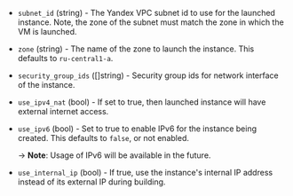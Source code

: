 <!-- Code generated from the comments of the NetworkConfig struct in builder/yandex/common_config.go; DO NOT EDIT MANUALLY -->

- `subnet_id` (string) - The Yandex VPC subnet id to use for
  the launched instance. Note, the zone of the subnet must match the
  zone in which the VM is launched.

- `zone` (string) - The name of the zone to launch the instance.  This defaults to `ru-central1-a`.

- `security_group_ids` ([]string) - Security group ids for network interface of the instance.

- `use_ipv4_nat` (bool) - If set to true, then launched instance will have external internet
  access.

- `use_ipv6` (bool) - Set to true to enable IPv6 for the instance being
  created. This defaults to `false`, or not enabled.
  
  -> **Note**: Usage of IPv6 will be available in the future.

- `use_internal_ip` (bool) - If true, use the instance's internal IP address
  instead of its external IP during building.

<!-- End of code generated from the comments of the NetworkConfig struct in builder/yandex/common_config.go; -->
